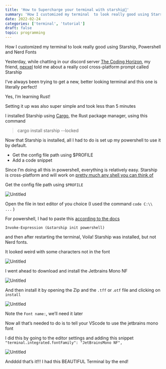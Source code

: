 ```yaml
---
title: 'How to Supercharge your terminal with starship🚀'
summary: 'How I customized my terminal  to look really good using Starship, Powershell and Nerd Fonts'
date: 2022-02-24
categories: ['terminal', 'tutorial']
draft: false
topic: programming
---
```


How I customized my terminal to look really good using Starship, Powershell and Nerd Fonts

Yesterday, while chatting in our discord server [The Coding Horizon](https://discord.io/code), my friend, [nexxel](https://personal-website-nexxeln.vercel.app/) told me about a really cool cross-platform prompt called Starship

I’ve always been trying to get a new, better looking terminal and this one is literally perfect!

Yes, I’m learning Rust!

Setting it up was also super simple and took less than 5 minutes

I installed Starship using [Cargo](https://crates.io), the Rust package manager, using this command

> cargo install starship --locked

Now that Starship is installed, all I had to do is set up my powershell to use it by default.

- Get the config file path using $PROFILE
- Add a code snippet

Since I’m doing all this in powershell, everything is relatively easy. Starship is cross-platform and will work on [pretty much any shell you can think of](https://starship.rs/guide/#🚀-installation)

Get the config file path using `$PROFILE`

![Untitled](/static/images/supercharge-terminal/profile.png)

Open the file in text editor of you choice (I used the command `code C:\\ ...` )

For powershell, I had to paste this [according to the docs](https://starship.rs)

`Invoke-Expression (&starship init powershell)`

and then after restarting the terminal, Voila! Starship was installed, but not Nerd fonts.

It looked weird with some characters not in the font

![Untitled](/static/images/supercharge-terminal/without_font.png)

I went ahead to download and install the Jetbrains Mono NF

![Untitled](/static/images/supercharge-terminal/jbmononf.png)

And then install it by opening the Zip and the `.tff` or .`otf` file and clicking on `install`

![Untitled](/static/images/supercharge-terminal/downloading_and_installing_font.png)

Note the `Font name:`, we’ll need it later

Now all that’s needed to do is to tell your VScode to use the jetbrains mono font

I did this by going to the editor settings and adding this snippet `"terminal.integrated.fontFamily": "JetBrainsMono NF",`

![Untitled](/static/images/supercharge-terminal/preferences.png)

Andddd that’s it!!! I had this BEAUTIFUL Terminal by the end!
